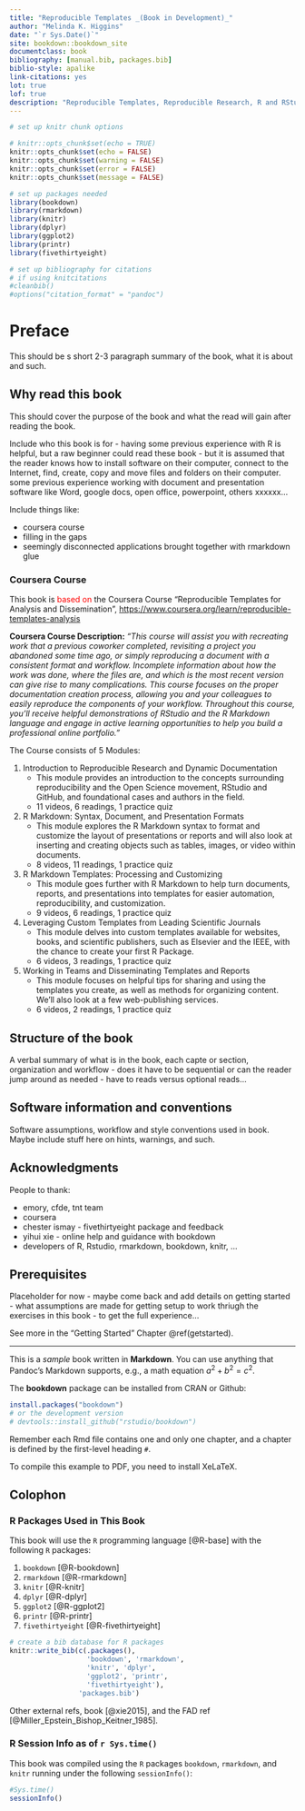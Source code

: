 ```yaml
--- 
title: "Reproducible Templates _(Book in Development)_"
author: "Melinda K. Higgins"
date: "`r Sys.Date()`"
site: bookdown::bookdown_site
documentclass: book
bibliography: [manual.bib, packages.bib]
biblio-style: apalike
link-citations: yes
lot: true
lof: true
description: "Reproducible Templates, Reproducible Research, R and RStudio, Git and Github, rmarkdown, knitr, blogdown, bookdown"
---
```


```r
# set up knitr chunk options

# knitr::opts_chunk$set(echo = TRUE)
knitr::opts_chunk$set(echo = FALSE)
knitr::opts_chunk$set(warning = FALSE)
knitr::opts_chunk$set(error = FALSE)
knitr::opts_chunk$set(message = FALSE)

# set up packages needed
library(bookdown)
library(rmarkdown)
library(knitr)
library(dplyr)
library(ggplot2)
library(printr)
library(fivethirtyeight)

# set up bibliography for citations
# if using knitcitations
#cleanbib()
#options("citation_format" = "pandoc")
```


# Preface {-}

\markboth{PREFACE}{PREFACE}

This should be s short 2-3 paragraph summary of the book, what it is about and such.

## Why read this book {-}

This should cover the purpose of the book and what the read will gain after reading the book. 

Include who this book is for - having some previous experience with R is helpful, but a raw beginner could read these book - but it is assumed that the reader knows how to install software on their computer, connect to the Internet, find, create, copy and move files and folders on their computer. some previous experience working with document and presentation software like Word, google docs, open office, powerpoint, others xxxxxx...

Include things like:

* coursera course
* filling in the gaps
* seemingly disconnected applications brought together with rmarkdown glue

### Coursera Course {-}

This book is <font color="red">based on</font> the Coursera Course "Reproducible Templates for Analysis and Dissemination", [https://www.coursera.org/learn/reproducible-templates-analysis](https://www.coursera.org/learn/reproducible-templates-analysis)

**Coursera Course Description:** _"This course will assist you with recreating work that a previous coworker completed, revisiting a project you abandoned some time ago, or simply reproducing a document with a consistent format and workflow. Incomplete information about how the work was done, where the files are, and which is the most recent version can give rise to many complications. This course  focuses on the proper documentation creation process, allowing you and your colleagues to easily reproduce the components of your workflow. Throughout this course, you'll receive helpful demonstrations of RStudio and the R Markdown language and engage in active learning opportunities to help you build a professional online portfolio."_

The Course consists of 5 Modules:

1. Introduction to Reproducible Research and Dynamic Documentation
    * This module provides an introduction to the concepts surrounding reproducibility and the Open Science movement, RStudio and GitHub, and foundational cases and authors in the field.
    * 11 videos, 6 readings, 1 practice quiz
    
2. R Markdown: Syntax, Document, and Presentation Formats
    * This module explores the R Markdown syntax to format and customize the layout of presentations or reports and will also look at inserting and creating objects such as tables, images, or video within documents.
    * 8 videos, 11 readings, 1 practice quiz
    
3. R Markdown Templates: Processing and Customizing
    * This module goes further with R Markdown to help turn documents, reports, and presentations into templates for easier automation, reproducibility, and customization.
    * 9 videos, 6 readings, 1 practice quiz
    
4. Leveraging Custom Templates from Leading Scientific Journals
    * This module delves into custom templates available for websites, books, and scientific publishers, such as Elsevier and the IEEE, with the chance to create your first R Package.
    * 6 videos, 3 readings, 1 practice quiz
    
5. Working in Teams and Disseminating Templates and Reports
    * This module focuses on helpful tips for sharing and using the templates you create, as well as methods for organizing content. We'll also look at a few web-publishing services.
    * 6 videos, 2 readings, 1 practice quiz

## Structure of the book {-}

A verbal summary of what is in the book, each capte or section, organization and workflow - does it have to be sequential or can the reader jump around as needed - have to reads versus optional reads...

## Software information and conventions {-}

Software assumptions, workflow and style conventions used in book. Maybe include stuff here on hints, warnings, and such.

## Acknowledgments {-}

People to thank:

* emory, cfde, tnt team 
* coursera
* chester ismay - fivethirtyeight package and feedback
* yihui xie - online help and guidance with bookdown
* developers of R, Rstudio, rmarkdown, bookdown, knitr, ...

## Prerequisites {-}

Placeholder for now - maybe come back and add details on getting started - what assumptions are made for getting setup to work thriugh the exercises in this book - to get the full experience...

See more in the "Getting Started" Chapter \@ref(getstarted).

***

This is a _sample_ book written in **Markdown**. You can use anything that Pandoc's Markdown supports, e.g., a math equation $a^2 + b^2 = c^2$.

The **bookdown** package can be installed from CRAN or Github:

```r
install.packages("bookdown")
# or the development version
# devtools::install_github("rstudio/bookdown")
```

Remember each Rmd file contains one and only one chapter, and a chapter is defined by the first-level heading `#`.

To compile this example to PDF, you need to install XeLaTeX.

## Colophon {-}

### R Packages Used in This Book {-}

This book will use the `R` programming language [@R-base] with the following `R` packages:

1. `bookdown` [@R-bookdown]
2. `rmarkdown` [@R-rmarkdown]
3. `knitr` [@R-knitr]
4. `dplyr` [@R-dplyr]
5. `ggplot2` [@R-ggplot2]
6. `printr` [@R-printr]
7. `fivethirtyeight` [@R-fivethirtyeight]

```r
# create a bib database for R packages
knitr::write_bib(c(.packages(), 
                   'bookdown', 'rmarkdown',
                   'knitr', 'dplyr',
                   'ggplot2', 'printr',
                   'fivethirtyeight'), 
                 'packages.bib')
```

Other external refs, book [@xie2015], and the FAD ref [@Miller_Epstein_Bishop_Keitner_1985].

### R Session Info as of `r Sys.time()` {-}

This book was compiled using the `R` packages `bookdown`, `rmarkdown`, and `knitr` running under the following `sessionInfo()`:

```r
#Sys.time()
sessionInfo()
```

